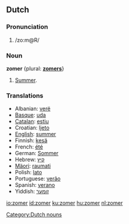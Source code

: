 ==Dutch==
===Pronunciation===
#/zo:m@R/

===Noun===
'''zomer''' {plural: '''[[zomers]]'''}
#[[summer|Summer]].

===Translations===
*Albanian: [[verë]]
*[[Basque]]: [[uda]]
*[[Catalan]]: [[estiu]]
*Croatian: [[ljeto]]
*[[English]]: [[summer]]
*Finnish: [[kesä]]
*French: [[été]]
*German: [[Sommer]]
*Hebrew: [[קיץ]]
*[[Mäori]]: [[raumati]]
*Polish: [[lato]]
*Portuguese: [[verão]]
*Spanish: [[verano]]
*Yiddish: [[זומער]]

[[Category:Dutch nouns]]

[[io:zomer]]
[[id:zomer]]
[[ku:zomer]]
[[hu:zomer]]
[[nl:zomer]]